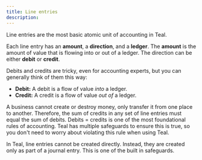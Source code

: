 ```yaml
---
title: Line entries
description: 
---
```


<Snippet file="needs_updating.mdx" />

Line entries are the most basic atomic unit of accounting in Teal. 

Each line entry has an **amount**, a **direction**, and a **ledger**. The **amount** is the amount of value that is 
flowing into or out of a ledger. The direction can be either **debit** or **credit**.

Debits and credits are tricky, even for accounting experts, but you can generally think of them this way:

- **Debit:** A debit is a flow of value _into_ a ledger.
- **Credit:** A credit is a flow of value _out of_ a ledger.

A business cannot create or destroy money, only transfer it from one place to another. Therefore, the sum of credits in any set of 
line entries must equal the sum of debits. Debits = credits is one of the most foundational rules of accounting. 
Teal has multiple safeguards to ensure this is true, so you don't need to worry about violating this rule when using Teal.

In Teal, line entries cannot be created directly. Instead, they are created only as part of a journal entry. This is one of the built in safeguards.

